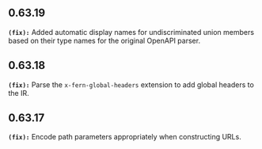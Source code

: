 ## 0.63.19
**`(fix):`** Added automatic display names for undiscriminated union members based on their type names for the original OpenAPI parser.


## 0.63.18
**`(fix):`** Parse the `x-fern-global-headers` extension to add global headers to the IR.


## 0.63.17
**`(fix):`** Encode path parameters appropriately when constructing URLs.

